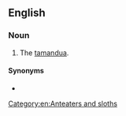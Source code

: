 ==English==

===Noun===
{{en-noun}}

# The [[tamandua]].

====Synonyms====
* {{l|en|lesser anteater}}

[[Category:en:Anteaters and sloths]]